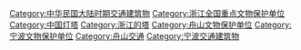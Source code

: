 {{catmore}}
[[Category:中华民国大陆时期交通建筑物|Category:中华民国大陆时期交通建筑物]]
[[Category:浙江全国重点文物保护单位|Category:浙江全国重点文物保护单位]]
[[Category:中国灯塔|Category:中国灯塔]]
[[Category:浙江的塔|Category:浙江的塔]]
[[Category:舟山文物保护单位|Category:舟山文物保护单位]]
[[Category:宁波文物保护单位|Category:宁波文物保护单位]]
[[Category:舟山交通|Category:舟山交通]]
[[Category:宁波交通建筑物|Category:宁波交通建筑物]]